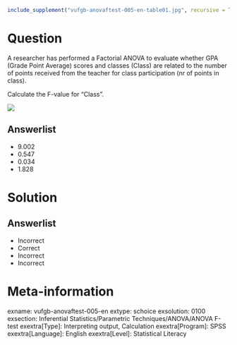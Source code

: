 ```{r, echo = FALSE, results = "hide"}
include_supplement("vufgb-anovaftest-005-en-table01.jpg", recursive = TRUE)
```

Question
========

A researcher has performed a Factorial ANOVA to evaluate whether GPA (Grade Point Average) scores and classes (Class) are related to the number of points received from the teacher for class participation (nr of points in class). 

Calculate the F-value for “Class”.

![](vufgb-anovaftest-005-en-table01.jpg)
  
Answerlist
----------
* 9.002 
* 0.547
* 0.034
* 1.828

Solution
========

Answerlist
----------
* Incorrect
* Correct
* Incorrect
* Incorrect

Meta-information
================
exname: vufgb-anovaftest-005-en
extype: schoice
exsolution: 0100
exsection: Inferential Statistics/Parametric Techniques/ANOVA/ANOVA F-test
exextra[Type]: Interpreting output, Calculation
exextra[Program]: SPSS
exextra[Language]: English
exextra[Level]: Statistical Literacy